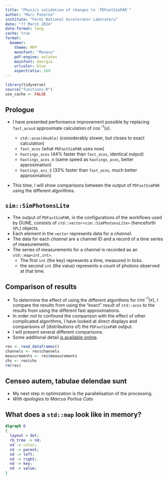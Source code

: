 ```yaml
---
title: "Physics validation of changes to `PDFastSimPAR`"
author: "Marc Paterno"
institute: "Fermi National Accelerator Laboratory"
date: "?? March 2024"
date-format: long
cache: true
format:
  beamer:
    theme: MFP
    monofont: "Monaco"
    pdf-engine: xelatex
    mainfont: Georgia
    urlcolor: blue
    aspectratio: 169
---
```


```r
library(tidyverse)
source("functions.R")
use_cache <- FALSE
```

## Prologue

* I have presented performance improvement possible by replacing `fast_acosd` approximate calculation of $\cos^{-1}(x)$.

    * `std::acos(double)` (considerably slower, but closes to exact calculation)
    * `fast_acos` (what `PDFastSimPAR` uses now)
    * `hastings_acos` (44% faster than `fast_acos`, identical output)
    * `hastings_acos_4` (same speed as `hastings_acos`, better approximation)
    * `hastings_acs_5` (33% faster than `fast_acos`, much better approximation)

* This time, I will show comparisons between the output of `PDFastSimPAR` using the different algorithms.

## `sim::SimPhotonsLite`

* The output of `PDFastSimPAR`, in the configurations of the workflows used by DUNE, consists of `std::vector<sim::SimPhotonsLite>` (henceforth `SPL`) objects.
* Each element in the `vector` represents data for a _channel_.
* The data for each _channel_ are a channel ID and a record of a time series of measurements.
* The series of measurements for a channel is recorded as an `std::map<int,int>`.
    * The first `int` (the key) represents a time, measured in _ticks_.
    * the second `int` (the value) represents a count of photons observed at that time.

## Comparison of results

* To determine the effect of using the different algorithms for $cos^{-1}(x)$, I compare the results from using the "exact" result of `std::acos` to the results from using the different fast approximations.
* In order _not_ to confound the comparison with the effect of other complicated algorithms, I have looked at direct displays and comparisons of (distributions of) the `PDFastSimPAR` output.
* I will present several different comparisons.
* Some additional detail [is available online](https://rpubs.com/paterno/pdfastsimpar_2_of_n).

```r
res <- read_dataframes()
channels <- res$channels
measurements <- res$measurements
chs <- res$chs
rm(res)
```

## Censeo autem, tabulae delendae sunt

* My next step in optimization is the parallelisation of the processing.
* *With apologies to Marcus Portius Cato*

## What does a `std::map` look like in memory?

```dot
digraph G
{
  layout = dot;
  rb_tree -> nd;
  nd -> color;
  nd -> parent;
  nd -> left;
  nd -> right;
  nd -> key;
  nd -> value;
}
```


